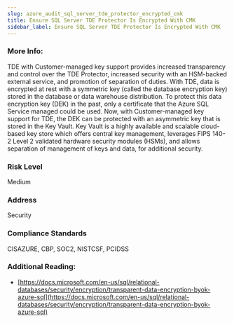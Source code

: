```yaml
---
slug: azure_audit_sql_server_tde_protector_encrypted_cmk
title: Ensure SQL Server TDE Protector Is Encrypted With CMK
sidebar_label: Ensure SQL Server TDE Protector Is Encrypted With CMK
---
```


### More Info:

TDE with Customer-managed key support provides increased transparency and control over the TDE Protector, increased security with an HSM-backed external service, and promotion of separation of duties. With TDE, data is encrypted at rest with a symmetric key (called the database encryption key) stored in the database or data warehouse distribution. To protect this data encryption key (DEK) in the past, only a certificate that the Azure SQL Service managed could be used. Now, with Customer-managed key support for TDE, the DEK can be protected with an asymmetric key that is stored in the Key Vault. Key Vault is a highly available and scalable cloud-based key store which offers central key management, leverages FIPS 140-2 Level 2 validated hardware security modules (HSMs), and allows separation of management of keys and data, for additional security.

### Risk Level

Medium

### Address

Security

### Compliance Standards

CISAZURE, CBP, SOC2, NISTCSF, PCIDSS

### Additional Reading:

- [https://docs.microsoft.com/en-us/sql/relational-databases/security/encryption/transparent-data-encryption-byok-azure-sql](https://docs.microsoft.com/en-us/sql/relational-databases/security/encryption/transparent-data-encryption-byok-azure-sql) 

